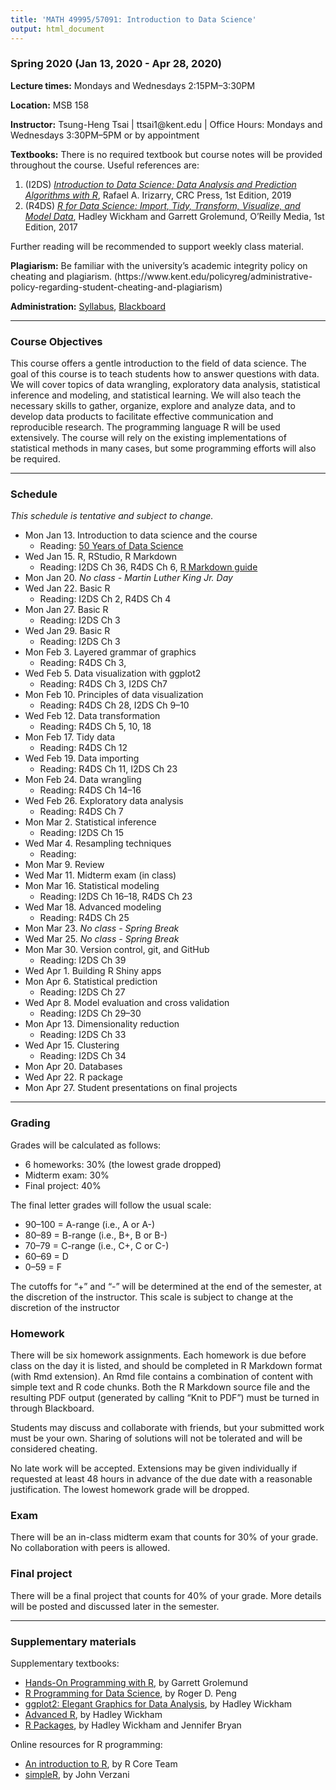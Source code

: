 ```yaml
---
title: 'MATH 49995/57091: Introduction to Data Science'
output: html_document
---
```


### Spring 2020 (Jan 13, 2020 - Apr 28, 2020)

__Lecture times:__ Mondays and Wednesdays 2:15PM--3:30PM

__Location:__ MSB 158

__Instructor:__ Tsung-Heng Tsai | ttsai1@kent.edu | Office Hours: Mondays and Wednesdays 3:30PM--5PM or by appointment

__Textbooks:__ There is no required textbook but course notes will be provided throughout the course. Useful references are: 

1. (I2DS) [_Introduction to Data Science: Data Analysis and Prediction Algorithms with R_](https://rafalab.github.io/dsbook/), Rafael A. Irizarry, CRC Press, 1st Edition, 2019
2. (R4DS) [_R for Data Science: Import, Tidy, Transform, Visualize, and Model Data_](https://r4ds.had.co.nz), Hadley Wickham and Garrett Grolemund, O'Reilly Media, 1st Edition, 2017

Further reading will be recommended to support weekly class material.

__Plagiarism:__ Be familiar with the university's academic integrity policy on cheating and plagiarism. (https://www.kent.edu/policyreg/administrative-policy-regarding-student-cheating-and-plagiarism)

__Administration:__ [Syllabus](MATH57091-S20-syllabus.pdf), [Blackboard](https://learn.kent.edu/)

---

### Course Objectives

This course offers a gentle introduction to the field of data science. The goal of this course is to teach students how to answer questions with data. We will cover topics of data wrangling, exploratory data analysis, statistical inference and modeling, and statistical learning. We will also teach the necessary skills to gather, organize, explore and analyze data, and to develop data products to facilitate effective communication and reproducible research. The programming language R will be used extensively. The course will rely on the existing implementations of statistical methods in many cases, but some programming efforts will also be required. 

---

### Schedule 
_This schedule is tentative and subject to change._

- Mon Jan 13. Introduction to data science and the course
    + Reading: [50 Years of Data Science](https://www.tandfonline.com/doi/full/10.1080/10618600.2017.1384734)
- Wed Jan 15. R, RStudio, R Markdown
    + Reading: I2DS Ch 36, R4DS Ch 6, [R Markdown guide](https://rmarkdown.rstudio.com/)
- Mon Jan 20. _No class - Martin Luther King Jr. Day_
- Wed Jan 22. Basic R
    + Reading: I2DS Ch 2, R4DS Ch 4
- Mon Jan 27. Basic R
    + Reading: I2DS Ch 3
- Wed Jan 29. Basic R
    + Reading: I2DS Ch 3 
- Mon Feb 3. Layered grammar of graphics
    + Reading: R4DS Ch 3, 
- Wed Feb 5. Data visualization with ggplot2
    + Reading: R4DS Ch 3, I2DS Ch7
- Mon Feb 10. Principles of data visualization
    + Reading: R4DS Ch 28, I2DS Ch 9--10
- Wed Feb 12. Data transformation
    + Reading: R4DS Ch 5, 10, 18
- Mon Feb 17. Tidy data
    + Reading: R4DS Ch 12
- Wed Feb 19. Data importing
    + Reading: R4DS Ch 11, I2DS Ch 23
- Mon Feb 24. Data wrangling
    + Reading: R4DS Ch 14--16
- Wed Feb 26. Exploratory data analysis
    + Reading: R4DS Ch 7
- Mon Mar 2. Statistical inference
    + Reading: I2DS Ch 15
- Wed Mar 4. Resampling techniques
    + Reading: 
- Mon Mar 9. Review
- Wed Mar 11. Midterm exam (in class)
- Mon Mar 16. Statistical modeling
    + Reading: I2DS Ch 16--18, R4DS Ch 23
- Wed Mar 18. Advanced modeling
    + Reading: R4DS Ch 25
- Mon Mar 23. _No class - Spring Break_
- Wed Mar 25. _No class - Spring Break_
- Mon Mar 30. Version control, git, and GitHub
    + Reading: I2DS Ch 39
- Wed Apr 1. Building R Shiny apps
- Mon Apr 6. Statistical prediction
    + Reading: I2DS Ch 27
- Wed Apr 8. Model evaluation and cross validation
    + Reading: I2DS Ch 29--30
- Mon Apr 13. Dimensionality reduction
    + Reading: I2DS Ch 33
- Wed Apr 15. Clustering
    + Reading: I2DS Ch 34
- Mon Apr 20. Databases
- Wed Apr 22. R package 
- Mon Apr 27. Student presentations on final projects

---

### Grading

Grades will be calculated as follows:

* 6 homeworks: 30% (the lowest grade dropped)
* Midterm exam: 30%
* Final project: 40%

The final letter grades will follow the usual scale:

* 90--100 = A-range (i.e., A or A-)
* 80--89 = B-range (i.e., B+, B or B-)
* 70--79 = C-range (i.e., C+, C or C-)
* 60--69 = D
* 0--59 = F

The cutoffs for "+" and "-" will be determined at the end of the semester, at the discretion of the instructor. This scale is subject to change at the discretion of the instructor

### Homework

There will be six homework assignments. Each homework is due before class on the day it is listed, and should be completed in R Markdown format (with Rmd extension). An Rmd file contains a combination of content with simple text and R code chunks. Both the R Markdown source file and the resulting PDF output (generated by calling "Knit to PDF") must be turned in through Blackboard. 

Students may discuss and collaborate with friends, but your submitted work must be your own. Sharing of solutions will not be tolerated and will be considered cheating.

No late work will be accepted. Extensions may be given individually if requested at least 48 hours in advance of the due date with a reasonable justification. The lowest homework grade will be dropped.

### Exam

There will be an in-class midterm exam that counts for 30% of your grade. No collaboration with peers is allowed.

### Final project

There will be a final project that counts for 40% of your grade. More details will be posted and discussed later in the semester. 

---

### Supplementary materials

Supplementary textbooks: 

- [Hands-On Programming with R](https://rstudio-education.github.io/hopr/), by Garrett Grolemund
- [R Programming for Data Science](https://leanpub.com/rprogramming), by Roger D. Peng
- [ggplot2: Elegant Graphics for Data Analysis](https://ggplot2-book.org/), by Hadley Wickham
- [Advanced R](https://adv-r.hadley.nz), by Hadley Wickham
- [R Packages](https://r-pkgs.org/), by Hadley Wickham and Jennifer Bryan

Online resources for R programming:

- [An introduction to R](cran.r-project.org/doc/manuals/R-intro.html), by R Core Team
- [simpleR](cran.r-project.org/doc/contrib/Verzani-SimpleR.pdf), by John Verzani
